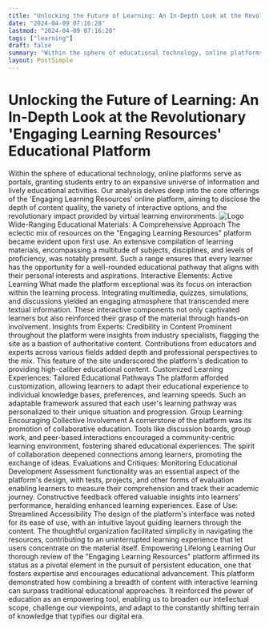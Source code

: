 ```yaml
---
title: "Unlocking the Future of Learning: An In-Depth Look at the Revolutionary 'Engaging Learning Resources' Educational Platform"
date: "2024-04-09 07:16:28"
lastmod: "2024-04-09 07:16:28"
tags: ["learning"]
draft: false
summary: "Within the sphere of educational technology, online platforms serve as portals, granting students entry to an expansive universe of information and lively educational activities. Our analysis delves deep into the core offerings of the 'Engaging Learning Resources' online platform, aiming to disclose the depth of content quality, the variety of interactive options, and the revolutionary impact provided by virtual learning environments."
layout: PostSimple
---
```

# Unlocking the Future of Learning: An In-Depth Look at the Revolutionary 'Engaging Learning Resources' Educational Platform
Within the sphere of educational technology, online platforms serve as portals, granting students entry to an expansive universe of information and lively educational activities. Our analysis delves deep into the core offerings of the 'Engaging Learning Resources' online platform, aiming to disclose the depth of content quality, the variety of interactive options, and the revolutionary impact provided by virtual learning environments.
<img alt="Logo" class="lazyImg" data-src="https://cdn.seniorsselection.com/src_image/43d9948e366c187ac6cb38582d3123af.webp" src="/statics/image/loading.webp"/>
Wide-Ranging Educational Materials: A Comprehensive Approach
The eclectic mix of resources on the "Engaging Learning Resources" platform became evident upon first use. An extensive compilation of learning materials, encompassing a multitude of subjects, disciplines, and levels of proficiency, was notably present. Such a range ensures that every learner has the opportunity for a well-rounded educational pathway that aligns with their personal interests and aspirations.
Interactive Elements: Active Learning
What made the platform exceptional was its focus on interaction within the learning process. Integrating multimedia, quizzes, simulations, and discussions yielded an engaging atmosphere that transcended mere textual information. These interactive components not only captivated learners but also reinforced their grasp of the material through hands-on involvement.
Insights from Experts: Credibility in Content
Prominent throughout the platform were insights from industry specialists, flagging the site as a bastion of authoritative content. Contributions from educators and experts across various fields added depth and professional perspectives to the mix. This feature of the site underscored the platform's dedication to providing high-caliber educational content.
Customized Learning Experiences: Tailored Educational Pathways
The platform afforded customization, allowing learners to adapt their educational experience to individual knowledge bases, preferences, and learning speeds. Such an adaptable framework assured that each user's learning pathway was personalized to their unique situation and progression.
Group Learning: Encouraging Collective Involvement
A cornerstone of the platform was its promotion of collaborative education. Tools like discussion boards, group work, and peer-based interactions encouraged a community-centric learning environment, fostering shared educational experiences. The spirit of collaboration deepened connections among learners, promoting the exchange of ideas.
Evaluations and Critiques: Monitoring Educational Development
Assessment functionality was an essential aspect of the platform's design, with tests, projects, and other forms of evaluation enabling learners to measure their comprehension and track their academic journey. Constructive feedback offered valuable insights into learners' performance, heralding enhanced learning experiences.
Ease of Use: Streamlined Accessibility
The design of the platform's interface was noted for its ease of use, with an intuitive layout guiding learners through the content. The thoughtful organization facilitated simplicity in navigating the resources, contributing to an uninterrupted learning experience that let users concentrate on the material itself.
Empowering Lifelong Learning
Our thorough review of the "Engaging Learning Resources" platform affirmed its status as a pivotal element in the pursuit of persistent education, one that fosters expertise and encourages educational advancement. This platform demonstrated how combining a breadth of content with interactive learning can surpass traditional educational approaches. It reinforced the power of education as an empowering tool, enabling us to broaden our intellectual scope, challenge our viewpoints, and adapt to the constantly shifting terrain of knowledge that typifies our digital era.
        